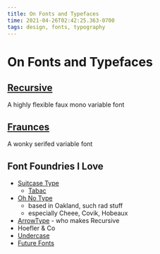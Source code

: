 ```yaml
---
title: On Fonts and Typefaces
time: 2021-04-26T02:42:25.363-0700
tags: design, fonts, typography
---
```


# On Fonts and Typefaces

## [Recursive](https://recursive.design)

A highly flexible faux mono variable font

## [Fraunces](https://fraunces.undercase.xyz/)

A wonky serifed variable font

## Font Foundries I Love

- [Suitcase Type](https://www.suitcasetype.com/)
  - [Tabac](https://www.suitcasetype.com/tabac/specimen)
- [Oh No Type](https://ohnotype.co/)
  - based in Oakland, such rad stuff
  - especially Cheee, Covik, Hobeaux
- [ArrowType](https://www.arrowtype.com/) - who makes Recursive
- Hoefler & Co
- [Undercase](https://undercase.xyz/)
- [Future Fonts](https://www.futurefonts.xyz/)

